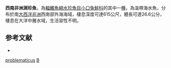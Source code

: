 {{Speciesbox 
| status = NE
| status_system = IUCN3.1
| taxon = Bathylagichthys problematicus
| authority =  [[Lloris|Lloris]] & [[Rucabado|Rucabado]], 1985
| synonyms = *''Nansenia problematica'', Lloris & Rucabado, 1985
*''Bathylagichthys problematica'', Lloris & Rucabado, 1985
}}
'''西南非洲淵珍魚'''，為[[輻鰭魚綱|輻鰭魚綱]][[水珍魚目|水珍魚目]][[小口兔鮭科|小口兔鮭科]]的其中一[[種|種]]，為溫帶海水魚，分布於南[[大西洋|大西洋]][[非洲|非洲]]西南部外海海域，棲息深度可達615公尺，體長可達26.6公分，棲息在大洋中層水域，生活習性不明。

==参考文献==
*{{FishBase_species|genus=Bathylagichthys|species=problematicus|year=2015|month=8}}

{{Taxonbar|from=Q2404103}}

[[Category:淵珍魚屬|problematicus]]
[[Category:1985年描述的鱼类|B]]